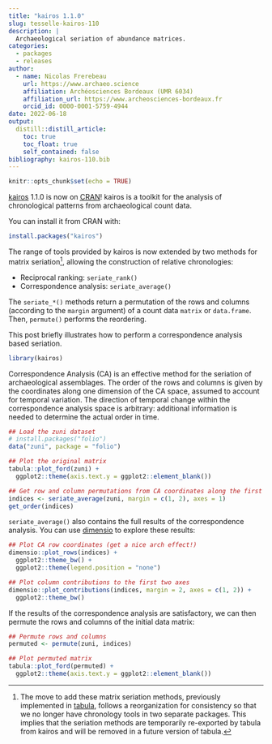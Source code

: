 ```yaml
---
title: "kairos 1.1.0"
slug: tesselle-kairos-110
description: |
  Archaeological seriation of abundance matrices.
categories:
  - packages
  - releases
author:
  - name: Nicolas Frerebeau
    url: https://www.archaeo.science
    affiliation: Archéosciences Bordeaux (UMR 6034)
    affiliation_url: https://www.archeosciences-bordeaux.fr
    orcid_id: 0000-0001-5759-4944
date: 2022-06-18
output:
  distill::distill_article:
    toc: true
    toc_float: true
    self_contained: false
bibliography: kairos-110.bib
---
```


```r
knitr::opts_chunk$set(echo = TRUE)
```

[kairos](https://packages.tesselle.org/kairos/) 1.1.0 is now on [<abbr title="Comprehensive R Archive Network">CRAN</abbr>](https://cran.r-project.org/)! kairos is a toolkit for the analysis of chronological patterns from archaeological count data.

You can install it from CRAN with:

```r
install.packages("kairos")
```

The range of tools provided by kairos is now extended by two methods for matrix seriation^[The move to add these matrix seriation methods, previously implemented in [tabula](https://packages.tesselle.org/tabula/), follows a reorganization for consistency so that we no longer have chronology tools in two separate packages. This implies that the seriation methods are temporarily re-exported by tabula from kairos and will be removed in a future version of tabula.], allowing the construction of relative chronologies:

* Reciprocal ranking: `seriate_rank()`
* Correspondence analysis: `seriate_average()`

The `seriate_*()` methods return a permutation of the rows and columns (according to the `margin` argument) of a count data `matrix` or `data.frame`. Then, `permute()` performs the reordering.

This post briefly illustrates how to perform a correspondence analysis based seriation.

```r
library(kairos)
```

Correspondence Analysis (CA) is an effective method for the seriation of archaeological assemblages. The order of the rows and columns is given by the coordinates along one dimension of the CA space, assumed to account for temporal variation. The direction of temporal change within the correspondence analysis space is arbitrary: additional information is needed to determine the actual order in time.

```r
## Load the zuni dataset
# install.packages("folio")
data("zuni", package = "folio")

## Plot the original matrix
tabula::plot_ford(zuni) +
  ggplot2::theme(axis.text.y = ggplot2::element_blank())
```

```r
## Get row and column permutations from CA coordinates along the first axis
indices <- seriate_average(zuni, margin = c(1, 2), axes = 1)
get_order(indices)
```

`seriate_average()` also contains the full results of the correspondence analysis. You can use [dimensio](https://packages.tesselle.org/dimensio/) to explore these results:

```r
## Plot CA row coordinates (get a nice arch effect!)
dimensio::plot_rows(indices) +
  ggplot2::theme_bw() +
  ggplot2::theme(legend.position = "none")

## Plot column contributions to the first two axes
dimensio::plot_contributions(indices, margin = 2, axes = c(1, 2)) +
  ggplot2::theme_bw()
```

If the results of the correspondence analysis are satisfactory, we can then permute the rows and columns of the initial data matrix:

```r
## Permute rows and columns
permuted <- permute(zuni, indices)

## Plot permuted matrix
tabula::plot_ford(permuted) +
  ggplot2::theme(axis.text.y = ggplot2::element_blank())
```

